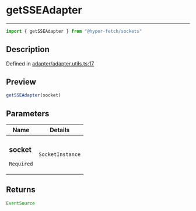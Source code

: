 

# getSSEAdapter

<div class="api-docs__separator" data-reactroot="">

---

</div><div class="api-docs__import" data-reactroot="">

```ts
import { getSSEAdapter } from "@hyper-fetch/sockets"
```

</div><div class="api-docs__section">

## Description

</div><div class="api-docs__description"><span class="api-docs__do-not-parse">



</span></div><p class="api-docs__definition">

Defined in [adapter/adapter.utils.ts:17](https://github.com/BetterTyped/hyper-fetch/blob/cc329b91/packages/sockets/src/adapter/adapter.utils.ts#L17)

</p><div class="api-docs__section">

## Preview

</div><div class="api-docs__preview fn">

```ts
getSSEAdapter(socket)
```

</div><div class="api-docs__section">

## Parameters

</div><div class="api-docs__parameters"><table><thead><tr><th>Name</th><th>Details</th></tr></thead><tbody><tr param-data="socket"><td class="api-docs__param-name required">

### socket 

`Required`

</td><td class="api-docs__param-type">

`SocketInstance`

</td></tr></tbody></table></div><div class="api-docs__section">

## Returns

</div><div class="api-docs__returns">

```ts
EventSource
```

</div>